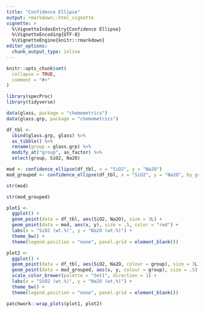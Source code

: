 ```yaml
---
title: "Confidence Ellipse"
output: rmarkdown::html_vignette
vignette: >
  %\VignetteIndexEntry{Confidence Ellipse}
  %\VignetteEncoding{UTF-8}
  %\VignetteEngine{knitr::rmarkdown}
editor_options: 
  chunk_output_type: inline
---
```


```r
knitr::opts_chunk$set(
  collapse = TRUE,
  comment = "#>"
)
```

```r
library(specProc)
library(tidyverse)
```

```r
data(glass, package = "chemometrics")
data(glass.grp, package = "chemometrics")
```

```r
df_tbl <-
  cbind(glass.grp, glass) %>%
  as_tibble() %>%
  rename(group = glass.grp) %>%
  modify_at("group", as_factor) %>% 
  select(group, SiO2, Na2O)
```

```r
mod <- confidence_ellipse(df_tbl, x = "SiO2", y = "Na2O")
mod_grouped <- confidence_ellipse(df_tbl, x = "SiO2", y = "Na2O", by_group = TRUE)
```

```r
str(mod)
```

```r
str(mod_grouped)
```

```r
plot1 <- 
  ggplot() +
  geom_point(data = df_tbl, aes(SiO2, Na2O), size = 3L) +
  geom_point(data = mod, aes(x, y), size = .5, color = "red") +
  labs(x = "SiO2 (wt.%)", y = "Na2O (wt.%)") +
  theme_bw() +
  theme(legend.position = "none", panel.grid = element_blank())
```

```r
plot2 <- 
  ggplot() +
  geom_point(data = df_tbl, aes(SiO2, Na2O, colour = group), size = 3L) +
  geom_point(data = mod_grouped, aes(x, y, colour = group), size = .5) +
  scale_color_brewer(palette = "Set1", direction = 1) +
  labs(x = "SiO2 (wt.%)", y = "Na2O (wt.%)") +
  theme_bw() +
  theme(legend.position = "none", panel.grid = element_blank())
```

```r
patchwork::wrap_plots(plot1, plot2)
```


